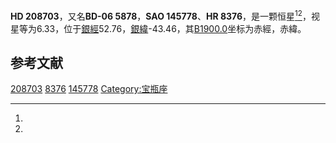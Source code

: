 {{Starbox begin
| name = HD 208703
}}
{{Starbox observe
| epoch = [[J2000.0|J2000.0]]
| constell = {{星座名待查}}<ref name=SIMBAD>{{cite web
 | url=http://simbad.u-strasbg.fr/simbad/sim-id?Ident=HR+8376
 | title =Pulsating variable Star
 | publisher=Centre de Données astronomiques de Strasbourg
 | work=SIMBAD
 | accessdate=2012-07-13}}</ref><ref name=DATA>{{cite web
 | url=http://vizier.u-strasbg.fr/viz-bin/VizieR-5?-out.add=.&-source=5050&-corr=PK=HR&-out.max=9999&HR=8376
 | title=VizieR Detailed Page
 | accessdate=2012-07-13
 | archive-date=2016-03-05
 | archive-url=https://web.archive.org/web/20160305000023/http://vizier.u-strasbg.fr/viz-bin/VizieR-5?-out.add=.&-source=5050&-corr=PK=HR&-out.max=9999&HR=8376
 | dead-url=no
 }}</ref>
| 星官 = 
| ra = {{RA|21|58|13.3}}<ref name=SIMBAD /><ref name=DATA />
| dec = {{DEC|-5|25|29}}<ref name=SIMBAD /><ref name=DATA />
| appmag_v = 6.33<ref name=SIMBAD /><ref name=DATA />
}}
{{Starbox character
| class = F5IV<ref name=SIMBAD /><ref name=DATA />
| b-v = 0.37<ref name=SIMBAD /><ref name=DATA />
| u-b = -0.03<ref name=SIMBAD /><ref name=DATA />
| r-i = <ref name=SIMBAD /><ref name=DATA />
| variable = 
}}
{{Starbox astrometry
| radial_v = -0.03
| prop_mo_ra = 1
| parallax = 
| p_error = 
}}
{{Starbox catalog
| names =BD-06 5878，[[SAO星表|SAO]] 145778，[[HD星表|HD]] 208703，[[HR星表|HR]] 8376}}
{{Starbox reference |Simbad=HR+8376}}
{{Starbox end}}

'''HD 208703'''，又名'''BD-06 5878'''，'''SAO 145778'''、'''HR 8376'''，是一颗恒星<ref name=SIMBAD /><ref name=DATA />，视星等为6.33，位于[[銀道座標系|銀經]]52.76，[[銀道座標系|銀緯]]-43.46，其[[B1900.0|B1900.0]]坐标为赤經{{RA|21|52|58.8}}，赤緯{{DEC|-5|-43.46|56}}。

== 参考文献 ==
{{reflist}}

{{star-stub}}

[[Category:HD和HDE天體|208703]]
[[Category:HR天體|8376]]
[[Category:SAO天體|145778]]
[[Category:宝瓶座|Category:宝瓶座]]
